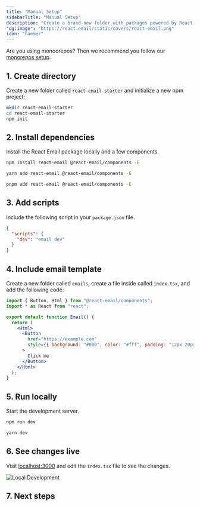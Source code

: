 ```yaml
---
title: "Manual Setup"
sidebarTitle: "Manual Setup"
description: "Create a brand-new folder with packages powered by React Email."
"og:image": "https://react.email/static/covers/react-email.png"
icon: "hammer"
---
```



<Note>Are you using monoorepos? Then we recommend you follow our [monorepos setup](/getting-started/monorepo-setup/choose-package-manager).</Note>

## 1. Create directory

Create a new folder called `react-email-starter` and initialize a new npm project:

```sh
mkdir react-email-starter
cd react-email-starter
npm init
```

## 2. Install dependencies

Install the React Email package locally and a few components.

<CodeGroup>

```sh npm
npm install react-email @react-email/components -E
```

```sh yarn
yarn add react-email @react-email/components -E
```

```sh pnpm
pnpm add react-email @react-email/components -E
```

</CodeGroup>

## 3. Add scripts

Include the following script in your `package.json` file.

```json package.json
{
  "scripts": {
    "dev": "email dev"
  }
}
```

## 4. Include email template

Create a new folder called `emails`, create a file inside called `index.tsx`, and add the following code:

```jsx index.tsx
import { Button, Html } from "@react-email/components";
import * as React from "react";

export default function Email() {
  return (
    <Html>
      <Button
        href="https://example.com"
        style={{ background: "#000", color: "#fff", padding: "12px 20px" }}
      >
        Click me
      </Button>
    </Html>
  );
}
```

## 5. Run locally

Start the development server.

<CodeGroup>

```sh npm
npm run dev
```

```sh yarn
yarn dev
```

</CodeGroup>

## 6. See changes live

Visit [localhost:3000](http://localhost:3000) and edit the `index.tsx` file to see the changes.

<Frame>
  <img alt="Local Development" src="/images/local-dev.png" />
</Frame>

## 7. Next steps

<NextSteps/>
